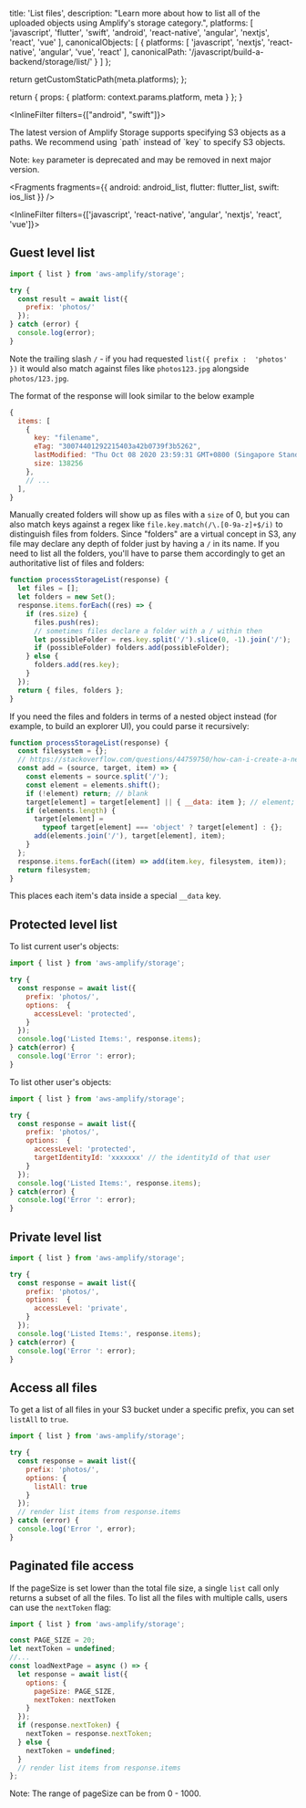 
  title: 'List files',
  description: "Learn more about how to list all of the uploaded objects using Amplify's storage category.",
  platforms: [
    'javascript',
    'flutter',
    'swift',
    'android',
    'react-native',
    'angular',
    'nextjs',
    'react',
    'vue'
  ],
  canonicalObjects: [
    {
      platforms: [
        'javascript',
        'nextjs',
        'react-native',
        'angular',
        'vue',
        'react'
      ],
      canonicalPath: '/javascript/build-a-backend/storage/list/'
    }
  ]
};

  return getCustomStaticPath(meta.platforms);
};

  return {
    props: {
      platform: context.params.platform,
      meta
    }
  };
}

<InlineFilter filters={["android", "swift"]}>

<Callout info>
The latest version of Amplify Storage supports specifying S3 objects as a paths.  
We recommend using `path` instead of `key` to specify S3 objects.

Note: `key` parameter is deprecated and may be removed in next major version.
</Callout>

</InlineFilter>


<Fragments
  fragments={{ android: android_list, flutter: flutter_list, swift: ios_list }}
/>

<InlineFilter filters={['javascript', 'react-native', 'angular', 'nextjs', 'react', 'vue']}>

## Guest level list

```javascript
import { list } from 'aws-amplify/storage';

try {
  const result = await list({
    prefix: 'photos/'
  });
} catch (error) {
  console.log(error);
}
```

Note the trailing slash `/` - if you had requested `list({ prefix :  'photos' })` it would also match against files like `photos123.jpg` alongside `photos/123.jpg`.

The format of the response will look similar to the below example

```js
{
  items: [
    {
      key: "filename",
      eTag: "30074401292215403a42b0739f3b5262",
      lastModified: "Thu Oct 08 2020 23:59:31 GMT+0800 (Singapore Standard Time)",
      size: 138256
    },
    // ...
  ],
}
```

Manually created folders will show up as files with a `size` of 0, but you can also match keys against a regex like `file.key.match(/\.[0-9a-z]+$/i)` to distinguish files from folders. Since "folders" are a virtual concept in S3, any file may declare any depth of folder just by having a `/` in its name. If you need to list all the folders, you'll have to parse them accordingly to get an authoritative list of files and folders:

```js
function processStorageList(response) {
  let files = [];
  let folders = new Set();
  response.items.forEach((res) => {
    if (res.size) {
      files.push(res);
      // sometimes files declare a folder with a / within then
      let possibleFolder = res.key.split('/').slice(0, -1).join('/');
      if (possibleFolder) folders.add(possibleFolder);
    } else {
      folders.add(res.key);
    }
  });
  return { files, folders };
}
```

If you need the files and folders in terms of a nested object instead (for example, to build an explorer UI), you could parse it recursively:

```js
function processStorageList(response) {
  const filesystem = {};
  // https://stackoverflow.com/questions/44759750/how-can-i-create-a-nested-object-representation-of-a-folder-structure
  const add = (source, target, item) => {
    const elements = source.split('/');
    const element = elements.shift();
    if (!element) return; // blank
    target[element] = target[element] || { __data: item }; // element;
    if (elements.length) {
      target[element] =
        typeof target[element] === 'object' ? target[element] : {};
      add(elements.join('/'), target[element], item);
    }
  };
  response.items.forEach((item) => add(item.key, filesystem, item));
  return filesystem;
}
```

This places each item's data inside a special `__data` key.

## Protected level list

To list current user's objects:

```javascript
import { list } from 'aws-amplify/storage';

try {
  const response = await list({ 
    prefix: 'photos/', 
    options:  {
      accessLevel: 'protected',
    }
  });
  console.log('Listed Items:', response.items);
} catch(error) {
  console.log('Error ': error);
}
```

To list other user's objects:

```javascript
import { list } from 'aws-amplify/storage';

try {
  const response = await list({ 
    prefix: 'photos/', 
    options:  {
      accessLevel: 'protected',
      targetIdentityId: 'xxxxxxx' // the identityId of that user
    }
  });
  console.log('Listed Items:', response.items);
} catch(error) {
  console.log('Error ': error);
}
```

## Private level list

```javascript
import { list } from 'aws-amplify/storage';

try {
  const response = await list({ 
    prefix: 'photos/', 
    options:  {
      accessLevel: 'private',
    }
  });
  console.log('Listed Items:', response.items);
} catch(error) {
  console.log('Error ': error);
}
```

## Access all files

To get a list of all files in your S3 bucket under a specific prefix, you can set `listAll` to `true`.

```javascript
import { list } from 'aws-amplify/storage';

try {
  const response = await list({
    prefix: 'photos/',
    options: {
      listAll: true
    }
  });
  // render list items from response.items
} catch (error) {
  console.log('Error ', error);
}
```

## Paginated file access

If the pageSize is set lower than the total file size, a single `list` call only returns a subset of all the files. To list all the files with multiple calls, users can use the `nextToken` flag:

```javascript
import { list } from 'aws-amplify/storage';

const PAGE_SIZE = 20;
let nextToken = undefined;
//...
const loadNextPage = async () => {
  let response = await list({
    options: {
      pageSize: PAGE_SIZE,
      nextToken: nextToken
    }
  });
  if (response.nextToken) {
    nextToken = response.nextToken;
  } else {
    nextToken = undefined;
  }
  // render list items from response.items
};
```

<Callout>Note: The range of pageSize can be from 0 - 1000.</Callout>

</InlineFilter>

